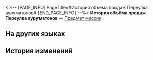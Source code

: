 <%-- [PAGE_INFO]
PageTitle=#История объёма продаж Переулка ауруматонов#
[END_PAGE_INFO] --%>
{{Предмет Инфобокс
|id          = 140254
|Изображение = Предмет История объёма продаж Переулка ауруматонов.png
|Тип         = Предмет миссии
|Инвентарь   = Миссии
|Редкость    = 3
|Эффект      = 
|Описание    = Очевидно, что, будучи на самом пике, объём продаж Переулка ауруматонов был почти таким же, как сегодня.
}}
'''История объёма продаж Переулка ауруматонов''' — [[Предмет миссии]].

==На других языках==
{{На других языках
|en   = Aurum Alley Historical Trading Volume
|zhs  = 金人巷历史交易量
|zht  = 金人巷歷史交易量
|ja   = 金人巷の過去の取引量
|ko   = 금 조각상 거리 과거 거래량
|es   = Volumen de comercio histórico del Callejón Aurum
|fr   = Historique des volumes de transactions de l'allée
|ru   = История объёма продаж Переулка ауруматонов
|th   = ปริมาณการซื้อขายย้อนหลังของตรอก Aurum
|vi   = Lượng Giao Dịch Quá Khứ Phố Kim Nhân
|de   = Handelsvolumen der Aurum-Allee im Zeitverlauf
|id   = Volume Transaksi Historis Aurum Alley
|pt   = Histórico de Volume de Comércio do Beco Aurum
}}

==История изменений==
{{История изменений|3.5}}
